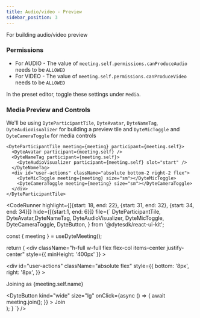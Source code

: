 ```yaml
---
title: Audio/video - Preview
sidebar_position: 3
---
```



For building audio/video preview

### Permissions

- For AUDIO - The value of `meeting.self.permissions.canProduceAudio` needs to be `ALLOWED`
- For VIDEO - The value of `meeting.self.permissions.canProduceVideo` needs to be `ALLOWED`

In the preset editor, toggle these settings under `Media`.

### Media Preview and Controls

We'll be using `DyteParticipantTile`, `DyteAvatar`, `DyteNameTag`, `DyteAudioVisualizer` for building a preview tile and
`DyteMicToggle` and `DyteCameraToggle` for media controls

```tsx
<DyteParticipantTile meeting={meeting} participant={meeting.self}>
  <DyteAvatar participant={meeting.self} />
  <DyteNameTag participant={meeting.self}>
    <DyteAudioVisualizer participant={meeting.self} slot="start" />
  </DyteNameTag>
  <div id="user-actions" className="absolute bottom-2 right-2 flex">
    <DyteMicToggle meeting={meeting} size="sm"></DyteMicToggle>
    <DyteCameraToggle meeting={meeting} size="sm"></DyteCameraToggle>
  </div>
</DyteParticipantTile>
```

<CodeRunner 
highlight={[{start: 18, end: 22}, {start: 31, end: 32}, {start: 34, end: 34}]}
hide={[{start:1, end: 6}]}
file={`
  DyteParticipantTile, DyteAvatar,DyteNameTag,
  DyteAudioVisualizer, DyteMicToggle, DyteCameraToggle, DyteButton,
} from '@dytesdk/react-ui-kit';

  const { meeting } = useDyteMeeting();

  return (
    <div
      className="h-full w-full flex flex-col items-center justify-center"
      style={{ minHeight: '400px' }}
    >
      <div className="flex w-full items-center justify-around p-[10%]">
        <div className="relative">
          <DyteParticipantTile meeting={meeting} participant={meeting.self}>
            <DyteAvatar participant={meeting.self} />
            <DyteNameTag participant={meeting.self}>
              <DyteAudioVisualizer participant={meeting.self} slot="start" />
            </DyteNameTag>
            <div
              id="user-actions"
              className="absolute flex"
              style={{
                bottom: '8px',
                right: '8px',
              }}
            >
              <DyteMicToggle meeting={meeting} size="sm"></DyteMicToggle>
              <DyteCameraToggle meeting={meeting} size="sm"></DyteCameraToggle>
            </div>
          </DyteParticipantTile>
        </div>
        <div className="flex w-1/4 flex-col justify-between">
          <div className="flex flex-col items-center">
            <p>Joining as {meeting.self.name}</p>
          </div>
          <DyteButton
            kind="wide"
            size="lg"
            onClick={async () => {
              await meeting.join();
            }}
          >
            Join
          </DyteButton>
        </div>
      </div>
    </div>
  );
}
`} />
